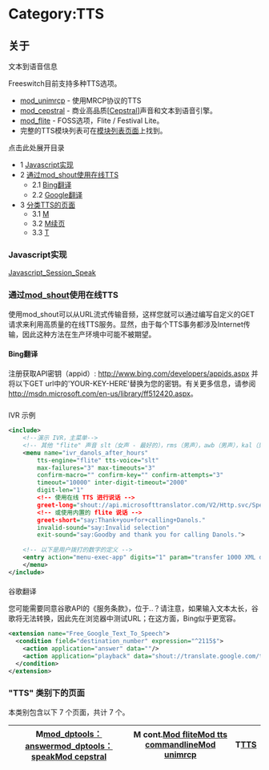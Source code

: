 # Category:TTS 

## 关于

文本到语音信息

Freeswitch目前支持多种TTS选项。

* [mod\_unimrcp](../Modules/mod_unimrcp_6586728.mdx#tts) \- 使用MRCP协议的TTS
* [mod\_cepstral](../Modules/mod_cepstral_3965164.mdx#faq) \- 商业高品质\[[Cepstral](http://www.cepstral.com/)\]声音和文本到语音引擎。
* [mod\_flite](../Modules/mod_flite_3965160.mdx#about) \- FOSS选项，Flite / Festival Lite。
* 完整的TTS模块列表可在[模块列表页面](../Modules/index.mdx#about)上找到。

点击此处展开目录

* 1 [Javascript实现](#javascript-implementation)
* 2 [通过mod\_shout使用在线TTS](#about)  
   * 2.1 [Bing翻译](#bing-translate)  
   * 2.2 [Google翻译](#bing-translate)
* 3 [分类TTS的页面](#pages-in-category-tts)  
   * 3.1 [M](#pages-in-category-tts)  
   * 3.2 [M续页](#pages-in-category-tts)  
   * 3.3 [T](#pages-in-category-tts)

### Javascript实现

[Javascript\_Session\_Speak](../Client-and-Developer-Interfaces/JavaScript/JavaScript-API-Reference/index.mdx#sessionspeak)

### 通过[mod_shout](../Modules/mod_shout_3965531.mdx#21-play)使用在线TTS

使用mod\_shout可以从URL流式传输音频，这样您就可以通过编写自定义的GET请求来利用高质量的在线TTS服务。显然，由于每个TTS事务都涉及Internet传输，因此这种方法在生产环境中可能不被期望。

#### Bing翻译

注册获取API密钥（appid）: <http://www.bing.com/developers/appids.aspx> 并将以下GET url中的'YOUR-KEY-HERE'替换为您的密钥。有关更多信息，请参阅<http://msdn.microsoft.com/en-us/library/ff512420.aspx>。

#####   
IVR 示例

```xml
<include>
  	<!--演示 IVR，主菜单-->
  	<!-- 其他 "flite" 声音 slt（女声 - 最好的），rms（男声），awb（男声），kal（男声）-->
	<menu name="ivr_danols_after_hours" 
  		tts-engine="flite" tts-voice="slt" 
  		max-failures="3" max-timeouts="3"
  		confirm-macro="" confirm-key="" confirm-attempts="3"
    	timeout="10000" inter-digit-timeout="2000"
    	digit-len="1"
    	<!-- 使用在线 TTS 进行说话 -->
    	greet-long="shout://api.microsofttranslator.com/V2/Http.svc/Speak?language=en&format=audio/mp3&options=MaxQuality&appid=YOUR-KEY-HERE&text=Thank+you+for+calling+Danols."
    	<!-- 或使用内置的 flite 说话 -->
    	greet-short="say:Thank+you+for+calling+Danols."
    	invalid-sound="say:Invalid selection"
    	exit-sound="say:Goodby and thank you for calling Danols.">
	
	<!-- 以下是用户拨打的数字的定义 -->
	<entry action="menu-exec-app" digits="1" param="transfer 1000 XML default"/>
	</menu>
</include>
```

####   
谷歌翻译

您可能需要同意谷歌API的《服务条款》，位于..？请注意，如果输入文本太长，谷歌将无法转换，因此先在浏览器中测试URL；在这方面，Bing似乎更宽容。

```xml
<extension name="Free_Google_Text_To_Speech">
  <condition field="destination_number" expression="^2115$">
    <action application="answer" data=""/>
    <action application="playback" data="shout://translate.google.com/translate_tts?tl=en&q=Buy+Cheap+dids+at+www+dot+voice+network+dot+see+eh"/>
  </condition>
</extension>
```
  
### "TTS" 类别下的页面

本类别包含以下 7 个页面，共计 7 个。

| M[mod\_dptools：answer](../Modules/mod_dptools_1970333.mdx#-c)[mod\_dptools：speak](../Modules/mod_dptools_1970333.mdx#-c)[Mod cepstral](../Modules/mod_cepstral_3965164.mdx#faq) | M cont.[Mod flite](../Modules/mod_flite_3965160.mdx#about)[Mod tts commandline](../Modules/mod_tts_commandline_13172802.mdx#about)[Mod unimrcp](../Modules/mod_unimrcp_6586728.mdx#tts) | T[TTS](../Configuration/TTS_9634273.mdx#about) |
| ---------------------------------------------------------------------------------------------------------------------------------------------------------------------------------------------------------------------------------------------------- | ------------------------------------------------------------------------------------------------------------------------------------------------------- | -------------------------- |